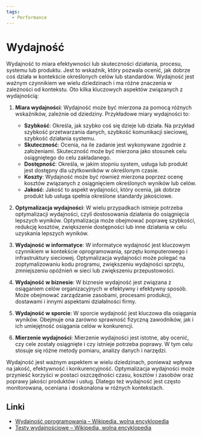 ```yaml
---
tags:
  - Performance
---
```


# Wydajność

Wydajność to miara efektywności lub skuteczności działania, procesu, systemu lub produktu. Jest to wskaźnik, który pozwala ocenić, jak dobrze coś działa w kontekście określonych celów lub standardów. Wydajność jest ważnym czynnikiem we wielu dziedzinach i ma różne znaczenia w zależności od kontekstu. Oto kilka kluczowych aspektów związanych z wydajnością:

1. **Miara wydajności**: Wydajność może być mierzona za pomocą różnych wskaźników, zależnie od dziedziny. Przykładowe miary wydajności to:

   - **Szybkość**: Określa, jak szybko coś się dzieje lub działa. Na przykład szybkość przetwarzania danych, szybkość komunikacji sieciowej, szybkość działania systemu.
   - **Skuteczność**: Ocenia, na ile zadanie jest wykonywane zgodnie z założeniami. Skuteczność może być mierzona jako stosunek celu osiągniętego do celu zakładanego.
   - **Dostępność**: Określa, w jakim stopniu system, usługa lub produkt jest dostępny dla użytkowników w określonym czasie.
   - **Koszty**: Wydajność może być również mierzona poprzez ocenę kosztów związanych z osiągnięciem określonych wyników lub celów.
   - **Jakość**: Jakość to aspekt wydajności, który ocenia, jak dobrze produkt lub usługa spełnia określone standardy jakościowe.

2. **Optymalizacja wydajności**: W wielu przypadkach istnieje potrzeba optymalizacji wydajności, czyli dostosowania działania do osiągnięcia lepszych wyników. Optymalizacja może obejmować poprawę szybkości, redukcję kosztów, zwiększenie dostępności lub inne działania w celu uzyskania lepszych wyników.

3. **Wydajność w informatyce**: W informatyce wydajność jest kluczowym czynnikiem w kontekście oprogramowania, sprzętu komputerowego i infrastruktury sieciowej. Optymalizacja wydajności może polegać na zoptymalizowaniu kodu programu, zwiększeniu wydajności sprzętu, zmniejszeniu opóźnień w sieci lub zwiększeniu przepustowości.

4. **Wydajność w biznesie**: W biznesie wydajność jest związana z osiąganiem celów organizacyjnych w efektywny i efektywny sposób. Może obejmować zarządzanie zasobami, procesami produkcji, dostawami i innymi aspektami działalności firmy.

5. **Wydajność w sporcie**: W sporcie wydajność jest kluczowa dla osiągania wyników. Obejmuje ona zarówno sprawność fizyczną zawodników, jak i ich umiejętność osiągania celów w konkurencji.

6. **Mierzenie wydajności**: Mierzenie wydajności jest istotne, aby ocenić, czy cele zostały osiągnięte i czy istnieje potrzeba poprawy. W tym celu stosuje się różne metody pomiaru, analizy danych i narzędzi.

Wydajność jest ważnym aspektem w wielu dziedzinach, ponieważ wpływa na jakość, efektywność i konkurencyjność. Optymalizacja wydajności może przynieść korzyści w postaci oszczędności czasu, kosztów i zasobów oraz poprawy jakości produktów i usług. Dlatego też wydajność jest często monitorowana, oceniana i doskonalona w różnych kontekstach.

## Linki

- [Wydajność oprogramowania – Wikipedia, wolna encyklopedia](https://pl.wikipedia.org/wiki/Wydajno%C5%9B%C4%87_oprogramowania)
- [Testy wydajnościowe – Wikipedia, wolna encyklopedia](https://pl.wikipedia.org/wiki/Testy_wydajno%C5%9Bciowe)
